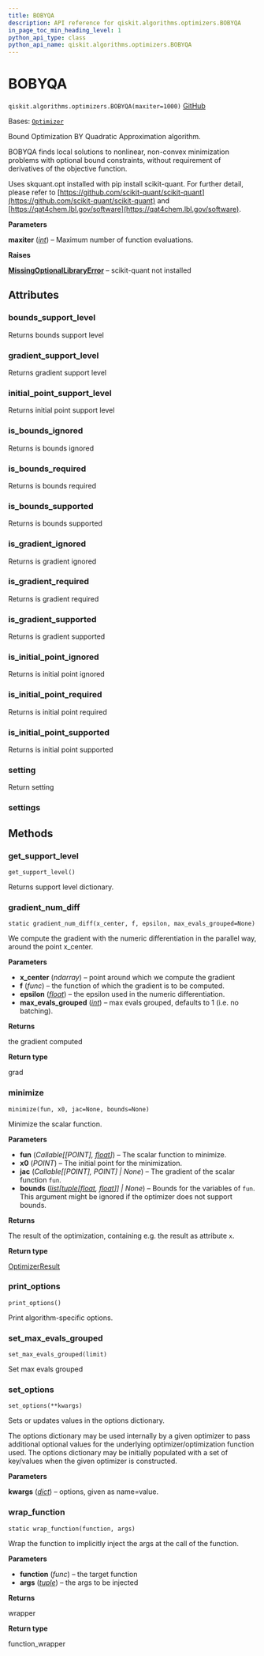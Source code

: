 ```yaml
---
title: BOBYQA
description: API reference for qiskit.algorithms.optimizers.BOBYQA
in_page_toc_min_heading_level: 1
python_api_type: class
python_api_name: qiskit.algorithms.optimizers.BOBYQA
---
```


# BOBYQA

<span id="qiskit.algorithms.optimizers.BOBYQA" />

`qiskit.algorithms.optimizers.BOBYQA(maxiter=1000)` [GitHub](https://github.com/qiskit/qiskit/tree/stable/0.45/qiskit/algorithms/optimizers/bobyqa.py "view source code")

Bases: [`Optimizer`](qiskit.algorithms.optimizers.Optimizer "qiskit.algorithms.optimizers.optimizer.Optimizer")

Bound Optimization BY Quadratic Approximation algorithm.

BOBYQA finds local solutions to nonlinear, non-convex minimization problems with optional bound constraints, without requirement of derivatives of the objective function.

Uses skquant.opt installed with pip install scikit-quant. For further detail, please refer to [https://github.com/scikit-quant/scikit-quant](https://github.com/scikit-quant/scikit-quant) and [https://qat4chem.lbl.gov/software](https://qat4chem.lbl.gov/software).

**Parameters**

**maxiter** ([*int*](https://docs.python.org/3/library/functions.html#int "(in Python v3.12)")) – Maximum number of function evaluations.

**Raises**

[**MissingOptionalLibraryError**](exceptions#qiskit.exceptions.MissingOptionalLibraryError "qiskit.exceptions.MissingOptionalLibraryError") – scikit-quant not installed

## Attributes

<span id="qiskit.algorithms.optimizers.BOBYQA.bounds_support_level" />

### bounds\_support\_level

Returns bounds support level

<span id="qiskit.algorithms.optimizers.BOBYQA.gradient_support_level" />

### gradient\_support\_level

Returns gradient support level

<span id="qiskit.algorithms.optimizers.BOBYQA.initial_point_support_level" />

### initial\_point\_support\_level

Returns initial point support level

<span id="qiskit.algorithms.optimizers.BOBYQA.is_bounds_ignored" />

### is\_bounds\_ignored

Returns is bounds ignored

<span id="qiskit.algorithms.optimizers.BOBYQA.is_bounds_required" />

### is\_bounds\_required

Returns is bounds required

<span id="qiskit.algorithms.optimizers.BOBYQA.is_bounds_supported" />

### is\_bounds\_supported

Returns is bounds supported

<span id="qiskit.algorithms.optimizers.BOBYQA.is_gradient_ignored" />

### is\_gradient\_ignored

Returns is gradient ignored

<span id="qiskit.algorithms.optimizers.BOBYQA.is_gradient_required" />

### is\_gradient\_required

Returns is gradient required

<span id="qiskit.algorithms.optimizers.BOBYQA.is_gradient_supported" />

### is\_gradient\_supported

Returns is gradient supported

<span id="qiskit.algorithms.optimizers.BOBYQA.is_initial_point_ignored" />

### is\_initial\_point\_ignored

Returns is initial point ignored

<span id="qiskit.algorithms.optimizers.BOBYQA.is_initial_point_required" />

### is\_initial\_point\_required

Returns is initial point required

<span id="qiskit.algorithms.optimizers.BOBYQA.is_initial_point_supported" />

### is\_initial\_point\_supported

Returns is initial point supported

<span id="qiskit.algorithms.optimizers.BOBYQA.setting" />

### setting

Return setting

<span id="qiskit.algorithms.optimizers.BOBYQA.settings" />

### settings

## Methods

### get\_support\_level

<span id="qiskit.algorithms.optimizers.BOBYQA.get_support_level" />

`get_support_level()`

Returns support level dictionary.

### gradient\_num\_diff

<span id="qiskit.algorithms.optimizers.BOBYQA.gradient_num_diff" />

`static gradient_num_diff(x_center, f, epsilon, max_evals_grouped=None)`

We compute the gradient with the numeric differentiation in the parallel way, around the point x\_center.

**Parameters**

*   **x\_center** (*ndarray*) – point around which we compute the gradient
*   **f** (*func*) – the function of which the gradient is to be computed.
*   **epsilon** ([*float*](https://docs.python.org/3/library/functions.html#float "(in Python v3.12)")) – the epsilon used in the numeric differentiation.
*   **max\_evals\_grouped** ([*int*](https://docs.python.org/3/library/functions.html#int "(in Python v3.12)")) – max evals grouped, defaults to 1 (i.e. no batching).

**Returns**

the gradient computed

**Return type**

grad

### minimize

<span id="qiskit.algorithms.optimizers.BOBYQA.minimize" />

`minimize(fun, x0, jac=None, bounds=None)`

Minimize the scalar function.

**Parameters**

*   **fun** (*Callable\[\[POINT],* [*float*](https://docs.python.org/3/library/functions.html#float "(in Python v3.12)")*]*) – The scalar function to minimize.
*   **x0** (*POINT*) – The initial point for the minimization.
*   **jac** (*Callable\[\[POINT], POINT] | None*) – The gradient of the scalar function `fun`.
*   **bounds** ([*list*](https://docs.python.org/3/library/stdtypes.html#list "(in Python v3.12)")*\[*[*tuple*](https://docs.python.org/3/library/stdtypes.html#tuple "(in Python v3.12)")*\[*[*float*](https://docs.python.org/3/library/functions.html#float "(in Python v3.12)")*,* [*float*](https://docs.python.org/3/library/functions.html#float "(in Python v3.12)")*]] | None*) – Bounds for the variables of `fun`. This argument might be ignored if the optimizer does not support bounds.

**Returns**

The result of the optimization, containing e.g. the result as attribute `x`.

**Return type**

[OptimizerResult](qiskit.algorithms.optimizers.OptimizerResult "qiskit.algorithms.optimizers.OptimizerResult")

### print\_options

<span id="qiskit.algorithms.optimizers.BOBYQA.print_options" />

`print_options()`

Print algorithm-specific options.

### set\_max\_evals\_grouped

<span id="qiskit.algorithms.optimizers.BOBYQA.set_max_evals_grouped" />

`set_max_evals_grouped(limit)`

Set max evals grouped

### set\_options

<span id="qiskit.algorithms.optimizers.BOBYQA.set_options" />

`set_options(**kwargs)`

Sets or updates values in the options dictionary.

The options dictionary may be used internally by a given optimizer to pass additional optional values for the underlying optimizer/optimization function used. The options dictionary may be initially populated with a set of key/values when the given optimizer is constructed.

**Parameters**

**kwargs** ([*dict*](https://docs.python.org/3/library/stdtypes.html#dict "(in Python v3.12)")) – options, given as name=value.

### wrap\_function

<span id="qiskit.algorithms.optimizers.BOBYQA.wrap_function" />

`static wrap_function(function, args)`

Wrap the function to implicitly inject the args at the call of the function.

**Parameters**

*   **function** (*func*) – the target function
*   **args** ([*tuple*](https://docs.python.org/3/library/stdtypes.html#tuple "(in Python v3.12)")) – the args to be injected

**Returns**

wrapper

**Return type**

function\_wrapper

